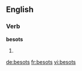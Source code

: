 ==English==

===Verb===
'''besots'''

# {{third-person singular of|[[besot]]}}

[[de:besots]]
[[fr:besots]]
[[vi:besots]]